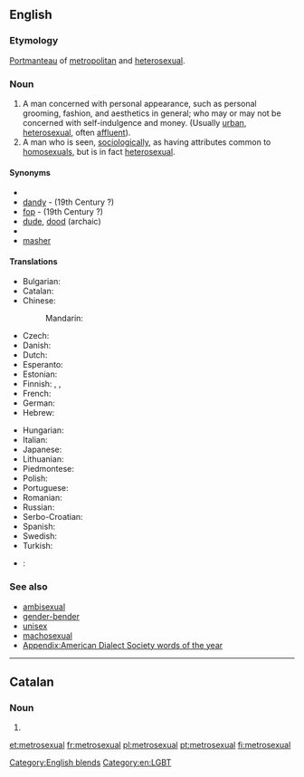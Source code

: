 ==English==
{{Wikipedia}}

===Etymology===
[[portmanteau word|Portmanteau]] of [[metropolitan]] and [[heterosexual]].

===Noun===
{{en-noun|head=[[metro-|metro]][[sexual]]}}

# A man concerned with personal appearance, such as personal grooming, fashion, and aesthetics in general; who may or may not be concerned with self-indulgence and money. (Usually [[urban]], [[heterosexual]], often [[affluent]]). <!-- A concern for personal image is interpreted socially as being "homosexual" in some social circles, leaving "Gay Straight Male" as the logical terminology in that social context to describe a straight male concerned with fashion and personal appearance.-->
# A man who is seen, [[sociologically]], as having attributes common to [[homosexuals]], but is in fact [[heterosexual]].

====Synonyms====
* {{l|en|boulevardier}}
* [[dandy]] - (19th Century ?)
* [[fop]] - (19th Century ?)
* [[dude]], [[dood]] (archaic)
* {{l|en|man about town}}
* [[masher]] {{qualifier|archaic}}

====Translations====
{{trans-top|A man concerned with personal appearance}}
* Bulgarian: {{t-|bg|метросексуален|tr=metroseksualen}}
* Catalan: {{t-|ca|metrosexual}}
* Chinese:
*: Mandarin: {{t|cmn|都市美男|tr=dūshì měinán|sc=Hani}}
* Czech: {{t-|cs|metrosexuál}}
* Danish: {{t-|da|metrosexuel}}
* Dutch: {{t+|nl|metroseksueel}}
* Esperanto: {{t-|eo|metroseksulo}}
* Estonian: {{t-|et|metroseksuaal}}
* Finnish: {{t-|fi|metroseksuaali}}, {{t-|fi|hienostelija}}, {{t+|fi|keikari}}
* French: {{t+|fr|métrosexuel|m}}
* German: {{t-|de|Metrosexueller|m}}
* Hebrew: {{t-|he|מטרוסקסואל|tr=metroseksual}}
{{trans-mid}}
* Hungarian: {{t-|hu|metroszexuális}}
* Italian: {{t+|it|metrosessuale}}
* Japanese: {{t-|ja|メトロセクシャル|tr=metorosekusharu|sc=Jpan}}
* Lithuanian: {{t-|lt|metroseksualas}}
* Piedmontese: {{tø|pms|gadan}}
* Polish: {{t+|pl|metroseksualny}}
* Portuguese: {{t+|pt|metrosexual}}
* Romanian: {{t-|ro|metrosexual}}
* Russian: {{t-|ru|метросексуал|m|tr=metrosɛksuál|sc=Cyrl}}
* Serbo-Croatian: {{t-|sh|метросексуалан|sc=Cyrl}}
* Spanish: {{t-|es|metrosexual}}
* Swedish: {{t+|sv|metrosexuell}}
* Turkish: {{t+|tr|metroseksüel}}
{{trans-bottom}}

{{checktrans-top}}
* {{ttbc|it}}: {{t-|it|vitellone|m}} <!--This doesn't seem to be correct: see my comment on the discussion page - Paul G-->
{{trans-mid}}
{{trans-bottom}}

===See also===
* [[ambisexual]]
* [[gender-bender]]
* [[unisex]]
* [[machosexual]]
* [[Appendix:American Dialect Society words of the year]]

[[Category:English blends]]
[[Category:en:LGBT]]

----

==Catalan==

===Noun===
{{ca-noun|m}}

# {{l|en|metrosexual}}

[[et:metrosexual]]
[[fr:metrosexual]]
[[pl:metrosexual]]
[[pt:metrosexual]]
[[fi:metrosexual]]